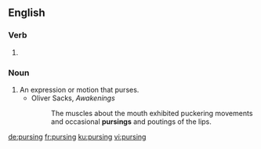 
==English==

===Verb===
{{head|en|present participle}}

# {{present participle of|purse|lang=en|nocat=1}}

===Noun===
{{en-noun}}

# An expression or motion that purses.
#* Oliver Sacks, ''Awakenings''
#*: The muscles about the mouth exhibited puckering movements and occasional '''pursings''' and poutings of the lips.

[[de:pursing]]
[[fr:pursing]]
[[ku:pursing]]
[[vi:pursing]]